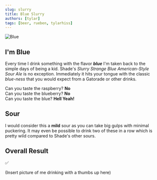 ```yaml
---
slug: slurry
title: Blue Slurry
authors: [tylar]
tags: [beer, rueben, tylarhiss]
---
```


![Blue](blue.jpg)

## I'm Blue
Every time I drink something with the flavor _**blue**_ I'm taken back to the simple days of being a kid. Shade's *Slurry Strange Blue American-Style Sour Ale* is no exception. Immediately it hits your tongue with the classic *blue-ness* that you would expect from a Gatorade or other drinks. 

Can you taste the raspberry? **No** <br/>
Can you taste the blueberry? **No** <br/>
Can you taste the blue? **Hell Yeah!** <br/>

## Sour
I would consider this a **mild** sour as you can take big gulps with minimal puckering. It may even be possible to drink two of these in a row which is pretty wild compared to Shade's other sours.

## Overall Result
✅

(Insert picture of me drinking with a thumbs up here)